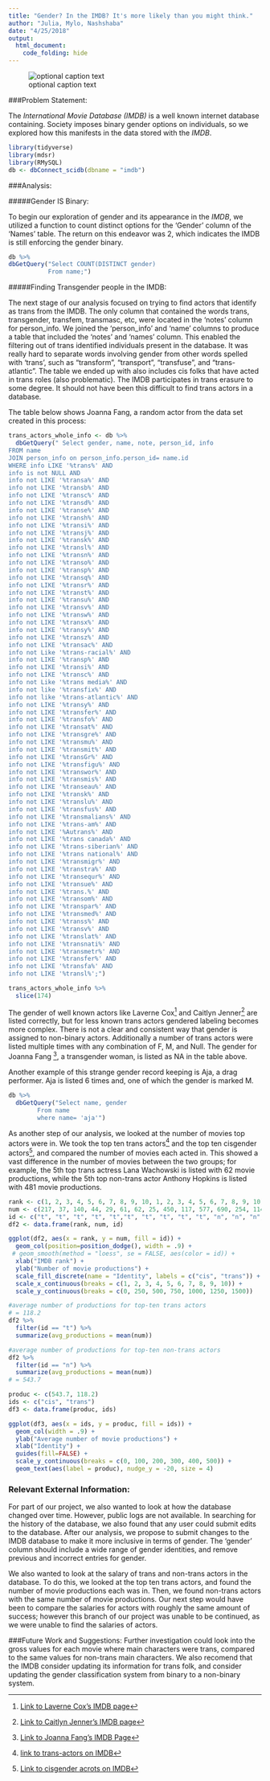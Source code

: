 ```yaml
---
title: "Gender? In the IMDB? It's more likely than you might think."
author: "Julia, Mylo, Nashshaba"
date: "4/25/2018"
output: 
  html_document:
    code_folding: hide
---
```




![optional caption text](https://imgflip.com/i/29r1ak)



###Problem Statement:

The *International Movie Database (IMDB)*  is a well known internet database containing. Society imposes binary gender options on individuals, so we explored how this manifests in the data stored with the *IMDB*. 


```r
library(tidyverse)
library(mdsr)
library(RMySQL)
db <- dbConnect_scidb(dbname = "imdb")
```

###Analysis: 

#####Gender IS Binary:

To begin our exploration of gender and its appearance in the *IMDB*, we utilized a function to count distinct options for the ‘Gender’ column of the ‘Names’ table.  The return on this endeavor was 2, which indicates the IMDB is still enforcing the gender binary. 

```r
db %>% 
dbGetQuery("Select COUNT(DISTINCT gender) 
           From name;")
```

#####Finding Transgender people in the IMDB:

The next stage of our analysis focused on trying to find actors that identify as trans from the IMDB.  The only column that contained the words trans, transgender, transfem, transmasc, etc, were located in the ‘notes’ column for person_info. We joined the ‘person_info’ and ‘name’ columns to produce a table that included the ‘notes’ and ‘names’ column.  This enabled the filtering out of trans identified individuals present in the database. It was really hard to separate words involving gender from other words spelled with ‘trans’, such as “transform”, “transport”, “transfuse”, and “trans-atlantic”. The table we ended up with also includes cis folks that have acted in trans roles (also problematic).  The IMDB participates in trans erasure to some degree.  It should not have been this difficult to find trans actors in a database. 

The table below shows Joanna Fang, a random actor from the data set created in this process:

```r
trans_actors_whole_info <- db %>% 
  dbGetQuery(" Select gender, name, note, person_id, info
FROM name
JOIN person_info on person_info.person_id= name.id
WHERE info LIKE '%trans%' AND
info is not NULL AND
info not LIKE '%transa%' AND
info not LIKE '%transb%' AND
info not LIKE '%transc%' AND
info not LIKE '%transd%' AND
info not LIKE '%transe%' AND
info not LIKE '%transh%' AND
info not LIKE '%transi%' AND
info not LIKE '%transj%' AND
info not LIKE '%transk%' AND
info not LIKE '%transl%' AND
info not LIKE '%transn%' AND
info not LIKE '%transo%' AND
info not LIKE '%transp%' AND
info not LIKE '%transq%' AND
info not LIKE '%transr%' AND
info not LIKE '%transt%' AND
info not LIKE '%transu%' AND
info not LIKE '%transv%' AND
info not LIKE '%transw%' AND
info not LIKE '%transx%' AND
info not LIKE '%transy%' AND
info not LIKE '%transz%' AND
info not LIKE '%transac%' AND
info not Like '%trans-racial%' AND 
info not LIKE '%transp%' AND
info not LIKE '%transi%' AND 
info not LIKE '%transc%' AND
info not Like '%trans media%' AND
info not like '%transfix%' AND
info not like '%trans-atlantic%' AND
info not LIKE '%transy%' AND 
info not LIKE '%transfer%' AND 
info not LIKE '%transfo%' AND 
info not LIKE '%transat%' AND 
info not LIKE '%transgre%' AND 
info not LIKE '%transmu%' AND 
info not LIKE '%transmit%' AND
info not LIKE '%transGr%' AND
info not LIKE '%transfigu%' AND
info not LIKE '%transwor%' AND
info not LIKE '%transmis%' AND
info not LIKE '%transeau%' AND
info not LIKE '%transk%' AND
info not LIKE '%translu%' AND
info not LIKE '%transfus%' AND
info not LIKE '%transmalians%' AND
info not LIKE '%trans-am%' AND
info not LIKE '%Autrans%' AND
info not LIKE '%trans canada%' AND
info not LIKE '%trans-siberian%' AND
info not LIKE '%trans national%' AND
info not LIKE '%transmigr%' AND
info not LIKE '%transtra%' AND
info not LIKE '%transequr%' AND
info not LIKE '%transue%' AND
info not LIKE '%trans.%' AND
info not LIKE '%transom%' AND
info not LIKE '%transpar%' AND
info not LIKE '%transmed%' AND
info not LIKE '%transs%' AND 
info not LIKE '%transv%' AND 
info not LIKE '%translat%' AND
info not LIKE '%transnati%' AND
info not LIKE '%transmetr%' AND
info not LIKE '%transfer%' AND
info not LIKE '%transfa%' AND
info not LIKE '%transl%';")

trans_actors_whole_info %>%
  slice(174)
```

The gender of well known actors like Laverne Cox[^1] and Caitlyn Jenner[^2] are listed correctly, but for less known trans actors gendered labeling becomes more complex.  There is not a clear and consistent way that gender is assigned to non-binary actors.   Additionally a number of trans actors were listed multiple times with any combination of F, M, and Null.  The gender for Joanna Fang [^3], a transgender woman, is listed as NA in the table above.

Another example of this strange gender record keeping is Aja, a drag performer.  Aja is listed 6 times and, one of which the gender is marked M.  

```r
db %>% 
  dbGetQuery("Select name, gender
        From name
        where name= 'aja'")
```

As another step of our analysis, we looked at the number of movies top actors were in. We took the top ten trans actors[^4] and the top ten cisgender actors[^5], and compared the number of movies each acted in. This showed a vast difference in the number of movies between the two groups; for example, the 5th top trans actress Lana Wachowski is listed with 62 movie productions, while the 5th top non-trans actor Anthony Hopkins is listed with 481 movie productions.

```r
rank <- c(1, 2, 3, 4, 5, 6, 7, 8, 9, 10, 1, 2, 3, 4, 5, 6, 7, 8, 9, 10)
num <- c(217, 37, 140, 44, 29, 61, 62, 25, 450, 117, 577, 690, 254, 1142, 1392, 523, 489, 1, 148, 221)
id <- c("t", "t", "t", "t", "t","t", "t", "t", "t", "t", "n", "n", "n", "n", "n", "n", "n", "n", "n", "n")
df2 <- data.frame(rank, num, id)

ggplot(df2, aes(x = rank, y = num, fill = id)) +
  geom_col(position=position_dodge(), width = .9) +
 # geom_smooth(method = "loess", se = FALSE, aes(color = id)) +
  xlab("IMDB rank") +
  ylab("Number of movie productions") +
  scale_fill_discrete(name = "Identity", labels = c("cis", "trans")) +
  scale_x_continuous(breaks = c(1, 2, 3, 4, 5, 6, 7, 8, 9, 10)) +
  scale_y_continuous(breaks = c(0, 250, 500, 750, 1000, 1250, 1500)) 
```
  
```r
#average number of productions for top-ten trans actors
# = 118.2
df2 %>%
  filter(id == "t") %>%
  summarize(avg_productions = mean(num))

#average number of productions for top-ten non-trans actors
df2 %>%
  filter(id == "n") %>%
  summarize(avg_productions = mean(num))
# = 543.7

produc <- c(543.7, 118.2)
ids <- c("cis", "trans")
df3 <- data.frame(produc, ids)

ggplot(df3, aes(x = ids, y = produc, fill = ids)) +
  geom_col(width = .9) +
  ylab("Average number of movie productions") +
  xlab("Identity") +
  guides(fill=FALSE) +
  scale_y_continuous(breaks = c(0, 100, 200, 300, 400, 500)) +
  geom_text(aes(label = produc), nudge_y = -20, size = 4)

```  
  
### Relevant External Information:

For part of our project, we also wanted to look at how the database changed over time. However, public logs are not available. In searching for the history of the database, we also found that any user could submit edits to the database. After our analysis, we propose to submit changes to the IMDB database to make it more inclusive in terms of gender. The ‘gender’ column should include a wide range of gender identities, and remove previous and incorrect entries for gender.

We also wanted to look at the salary of trans and non-trans actors in the database. To do this, we looked at the top ten trans actors, and found the number of movie productions each was in. Then, we found non-trans actors with the same number of movie productions. Our next step would have been to compare the salaries for actors with roughly the same amount of success; however this branch of our project was unable to be continued, as we were unable to find the salaries of actors.



###Future Work and Suggestions:
Further investigation could look into the gross values for each movie where main characters were trans, compared to the same values for non-trans main characters. We also recomend that the IMDB consider updating its information for trans folk, and consider updating the gender classification system from binary to a non-binary system. 







[^1]: [Link to Laverne Cox's IMDB page](https://www.imdb.com/name/nm1209545/?ref_=nv_sr_1)
[^2]: [Link to Caitlyn Jenner's IMDB page](https://www.imdb.com/name/nm0421063/?ref_=nv_sr_1)
[^3]: [Link to Joanna Fang's IMDB Page](https://www.imdb.com/name/nm4825197/)
[^4]: [link to trans-actors on IMDB](https://www.imdb.com/list/ls072599514/)
[^5]: [Link to cisgender acrots on IMDB](https://www.imdb.com/list/ls004429898/)







